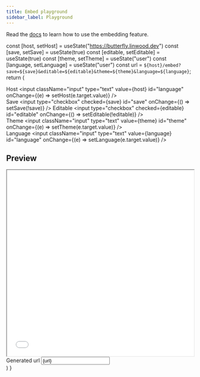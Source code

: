 ```yaml
---
title: Embed playground
sidebar_label: Playground
---
```


Read the [docs](intro) to learn how to use the embedding feature.


  const [host, setHost] = useState("https://butterfly.linwood.dev")
  const [save, setSave] = useState(true)
  const [editable, setEditable] = useState(true)
  const [theme, setTheme] = useState("user")
  const [language, setLanguage] = useState("user")
  const url = `${host}/embed?save=${save}&editable=${editable}&theme=${theme}&language=${language}`;
  return (
      <div>
        <div className="input-group">
            <label htmlFor="language">Host</label>
          <input className="input" type="text" value={host} id="language" onChange={(e) => setHost(e.target.value)} />
        </div>
        <label className="checkbox">Save
          <input type="checkbox" checked={save} id="save" onChange={() => setSave(!save)} />
          <span className="checkbox-checkmark"></span>
        </label>
        <label className="checkbox">Editable
          <input type="checkbox" checked={editable} id="editable" onChange={() => setEditable(!editable)} />
          <span className="checkbox-checkmark"></span>
        </label>
        <div className="input-group">
            <label htmlFor="theme">Theme</label>
            <input className="input" type="text" value={theme} id="theme" onChange={(e) => setTheme(e.target.value)} />
        </div>
        <div className="input-group">
            <label htmlFor="language">Language</label>
          <input className="input" type="text" value={language} id="language" onChange={(e) => setLanguage(e.target.value)} />
        </div>
        <h2 className="padding-top--lg padding-bottom--sm">Preview</h2>
        <iframe src={url} width="100%" height="500px" allowtransparency="true"></iframe>
        <div className="input-group">
            <label htmlFor="url">Generated url</label>
          <input className="input" readonly type="text" value={url} id="url" />
        </div>
      </div>
  )
}

<EmbedPlayground />
